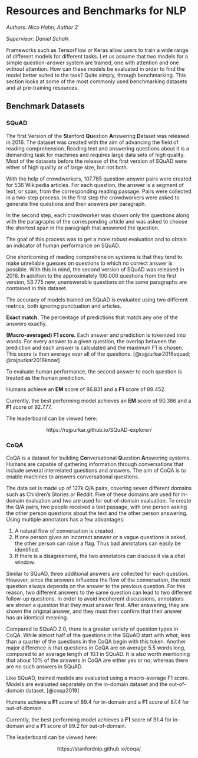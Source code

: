 # Resources and Benchmarks for NLP

*Authors: Nico Hahn, Author 2*

*Supervisor: Daniel Schalk*


Frameworks such as TensorFlow or Keras allow users to train a wide range of different models for different tasks. Let us assume that two models for a simple question-answer system are trained, one with attention and one without attention. How can these models be evaluated in order to find the model better suited to the task? Quite simply, through benchmarking. This section looks at some of the most commonly used benchmarking datasets and at pre-training resources.

## Benchmark Datasets
### SQuAD
The first Version of the **S**tanford **Qu**estion **A**nswering **D**ataset was released in 2016. The dataset was created with the aim of advancing the field of reading comprehension. Reading text and answering questions about it is a demanding task for machines and requires large data sets of high quality. Most of the datasets before the release of the first version of SQuAD were either of high quality or of large size, but not both.  
  
With the help of crowdworkers, 107.785 question-answer pairs were created for 536 Wikipedia articles. For each question, the answer is a segment of text, or span, from the corresponding reading passage. 
Pairs were collected in a two-step process. In the first step the crowdworkers were asked to generate five questions and their answers per paragraph.  
  
In the second step, each crowdworker was shown only the questions along with the paragraphs of the corresponding article and was asked to choose the shortest span in the paragraph that answered the question.  
  
The goal of this process was to get a more robust evaluation and to obtain an indicator of human performance on SQuAD.  
  
One shortcoming of reading comprehension systems is that they tend to make unreliable guesses on questions to which no correct answer is possible. With this in mind, the second version of SQuAD was released in 2018. In addition to the approximately 100.000 questions from the first version, 53.775 new, unanswerable questions on the same paragraphs are contained in this dataset.  
  
<!-- Below is an example of a paragraph along with some of the related questions. -->
<!-- <br> -->
<!-- <br> -->
<!-- <table> -->
<!-- <tbody> -->
<!-- <tr style="height: 23px;background-color:#161616;color:white"> -->
<!-- <td style="height: 23px;"> -->
<!-- Example paragraph -->
<!-- </td> -->
<!-- </tr> -->
<!-- <tr style="height: 83px;background-color:white;"> -->
<!-- <td style="height: 83px;"> -->
<!-- It is recognised that an epidemiological account of the plague is as important as an identification of symptoms, but researchers are hampered by <span style="color:#489132;font-weight:bold;">the lack of reliable statistics from this period</span>. Most work has been done on the spread of the plague in England, and even estimates of overall population at the start vary <span style="color:#e55381;font-weight:bold;">by over 100%</span> as no census was undertaken between the time of publication of the Domesday Book and the year 1377. Estimates of plague victims are usually extrapolated from figures from <span style="color:#3772ff;font-weight:bold;">the clergy</span>. -->
<!-- </td> -->
<!-- </tr> -->
<!-- <tr style="height: 23px;background-color:white;"> -->
<!-- <td style="height: 23px;">&nbsp;</td> -->
<!-- </tr> -->
<!-- <tr style="height: 23px;background-color:#161616;color:white;"> -->
<!-- <td style="height: 23px;"> -->
<!-- How much do estimations of the population during the plague vary? -->
<!-- </td> -->
<!-- </tr> -->
<!-- <tr> -->
<!-- <td style="height: 23px;"> -->
<!-- <span style="color:#e55381;font-weight:bold;"> -->
<!-- by over 100% -->
<!-- <br> -->
<!-- </span> -->
<!-- <span style="font-style:italic"> -->
<!-- by over 100% -->
<!-- <br> -->
<!-- over 100% -->
<!-- </span> -->
<!-- </td> -->
<!-- </tr> -->
<!-- <tr style="height: 23px;background-color:#161616;color:white;"> -->
<!-- <td style="height: 23px;"> -->
<!-- Why are researchers struggling to identify the history of the plague? -->
<!-- </td> -->
<!-- </tr> -->
<!-- <tr> -->
<!-- <td style="height: 23px;"> -->
<!-- <span style="color:#489132;font-weight:bold;"> -->
<!-- the lack of reliable statistics from this period -->
<!-- <br> -->
<!-- </span> -->
<!-- <span style="font-style:italic"> -->
<!-- the lack of reliable statistics -->
<!-- <br> -->
<!-- lack of reliable statistics -->
<!-- </span> -->
<!-- </td> -->
<!-- </tr> -->
<!-- <tr style="height: 23px;background-color:#161616;color:white;"> -->
<!-- <td style="height: 23px;"> -->
<!--  Where can population estimates be extrapolated from? -->
<!-- </td> -->
<!-- </tr> -->
<!-- <tr> -->
<!-- <td style="height: 23px;"> -->
<!-- <span style="color:#3772ff;font-weight:bold;"> -->
<!-- the clergy -->
<!-- <br> -->
<!-- </span> -->
<!-- <span style="font-style:italic;"> -->
<!-- figures from the clergy -->
<!-- <br> -->
<!-- figures from the clergy -->
<!-- </span> -->
<!-- </td> -->
<!-- </tr> -->
<!-- <tr style="height: 23px;background-color:#161616;color:white;"> -->
<!-- <td style="height: 23px;"> -->
<!-- In what year did the plague begin in England? -->
<!-- </td> -->
<!-- </tr> -->
<!-- <tr> -->
<!-- <td style="height: 23px;"> -->
<!-- &lt;No Answer&gt; -->
<!-- </td> -->
<!-- </tr> -->
<!-- <tr style="height: 23px;background-color:#161616;color:white;"> -->
<!-- <td style="height: 23px;"> -->
<!-- In what year was the Domesday Book written? -->
<!-- </td> -->
<!-- </tr> -->
<!-- <tr> -->
<!-- <td style="height: 23px;"> -->
<!-- &lt;No Answer&gt; -->
<!-- </td> -->
<!-- </tr> -->
<!-- </tbody> -->
<!-- </table> -->
The accuracy of models trained on SQuAD is evaluated using two different metrics, both ignoring punctuation and articles.  
  
**Exact match.** The percentage of predictions that match any one of the answers exactly.  
  
**(Macro-averaged) F1 score.** Each answer and prediction is tokenized into words. For every answer to a given question, the overlap between the prediction and each answer is calculated and the maximum F1 is chosen. This score is then average over all of the questions. [@rajpurkar2016squad; @rajpurkar2018know]  
  
To evaluate human performance, the second answer to each question is treated as the human prediction.  
  
Humans achieve an **EM** score of 86.831 and a **F1** score of 89.452.  
  
Currently, the best performing model achieves an **EM** score of 90.386 and a **F1** score of 92.777.  
  
The leaderboard can be viewed here:   
  
<center target="_blank">https://rajpurkar.github.io/SQuAD-explorer/ </center>

### CoQA
CoQA is a dataset for building **Co**nversational **Q**uestion **A**nswering systems. Humans are capable of gathering information through conversations that include several interrelated questions and answers. The aim of CoQA is to enable machines to answers conversational questions.  
  
The data set is made up of 127k Q/A pairs, covering seven different domains such as Children's Stories or Reddit. Five of these domains are used for in-domain evaluation and two are used for out-of-domain evaluation. To create the Q/A pairs, two people received a text passage, with one person asking the other person questions about the text and the other person answering. Using multiple annotators has a few advantages:

1. A natural flow of conversation is created.
2. If one person gives an incorrect answer or a vague questions is asked, the other person can raise a flag. Thus bad annotators can easily be identified.
3. If there is a disagreement, the two annotators can discuss it via a chat window.

Similar to SQuAD, three additional answers are collected for each question. However, since the answers influence the flow of the conversation, the next question always depends on the answer to the previous question. For this reason, two different answers to the same question can lead to two different follow-up questions. In order to avoid incoherent discussions, annotators are shown a question that they must answer first. After answering, they are shown the original answer, and they must then confirm that their answer has an identical meaning.  
  
<!-- Below is an example of a paragraph along with some of the related questions. -->
<!-- <br> -->
<!-- <br> -->
<!-- <table> -->
<!-- <tbody> -->
<!-- <tr style="height: 23px;background-color:#161616;color:white"> -->
<!-- <td style="height: 23px;"> -->
<!-- Example paragraph -->
<!-- </td> -->
<!-- </tr> -->
<!-- <tr style="height: 83px;background-color:white;"> -->
<!-- <td style="height: 83px;"> -->
<!-- Janet walked past <span style="color:#e55381;font-weight:bold;">the barn</span>, the big tree, and through the back yard to reach <span style="color:#489132;font-weight:bold;">the chicken pen</span>. Janet gathered the eggs from the chicken pen, <span style="color:#3772ff;font-weight:bold;">so</span> that <span style="color:#3772ff;font-weight:bold;">her father could make scrambled eggs</span> for breakfast. He would need at least 5 eggs for the meal, two for Janet and three for himself. Janet could only find four eggs in the chicken pen. She looked under every chicken, and in every nest, but could not find another egg. She placed the four eggs in her basket, and began to walk toward the house, when she heard a quacking sound. She went toward the sound and found a nest near the pond, with large brown eggs inside. "Quack" said a nearby duck, as Janet took an egg from the nest. Now she had enough for breakfast. -->
<!-- </td> -->
<!-- </tr> -->
<!-- <tr style="height: 23px;background-color:white;"> -->
<!-- <td style="height: 23px;">&nbsp;</td> -->
<!-- </tr> -->
<!-- <tr style="height: 23px;background-color:#161616;color:white;"> -->
<!-- <td style="height: 23px;"> -->
<!-- What did Janet walk past first? -->
<!-- </td> -->
<!-- </tr> -->
<!-- <tr> -->
<!-- <td style="height: 23px;"> -->
<!-- <span style="color:#e55381;font-weight:bold;"> -->
<!-- the barn -->
<!-- <br> -->
<!-- </span> -->
<!-- <span style="font-style:italic"> -->
<!-- The barn -->
<!-- <br> -->
<!-- the barn, the big tree, and through the back yard -->
<!-- <br> -->
<!-- The barn -->
<!-- </span> -->
<!-- </td> -->
<!-- </tr> -->
<!-- <tr style="height: 23px;background-color:#161616;color:white;"> -->
<!-- <td style="height: 23px;"> -->
<!-- What was Janet going to? -->
<!-- </td> -->
<!-- </tr> -->
<!-- <tr> -->
<!-- <td style="height: 23px;"> -->
<!-- <span style="color:#489132;font-weight:bold;"> -->
<!-- the chicken pen -->
<!-- <br> -->
<!-- </span> -->
<!-- <span style="font-style:italic"> -->
<!-- Gathered the eggs -->
<!-- <br> -->
<!-- the back yard -->
<!-- <br> -->
<!-- Chicken pen -->
<!-- </span> -->
<!-- </td> -->
<!-- </tr> -->
<!-- <tr style="height: 23px;background-color:#161616;color:white;"> -->
<!-- <td style="height: 23px;"> -->
<!-- Why did she gather eggs? -->
<!-- </td> -->
<!-- </tr> -->
<!-- <tr> -->
<!-- <td style="height: 23px;"> -->
<!-- <span style="color:#3772ff;font-weight:bold;"> -->
<!-- so her father could make scrambled eggs -->
<!-- <br> -->
<!-- </span> -->
<!-- <span style="font-style:italic;"> -->
<!-- So that her father could make scrambled eggs -->
<!-- <br> -->
<!-- so that her father could make scrambled eggs -->
<!-- <br> -->
<!-- So that her father could make scrambled eggs -->
<!-- </span> -->
<!-- </td> -->
<!-- </tr> -->
<!-- </tbody> -->
<!-- </table> -->
Compared to SQuAD 2.0, there is a greater variety of question types in CoQA. While almost half of the questions in the SQuAD start with *what*, less than a quarter of the questions in the CoQA begin with this token. Another major difference is that questions in CoQA are on average 5.5 words long, compared to an average length of 10.1 in SQuAD. It is also worth mentioning that about 10% of the answers in CoQA are either yes or no, whereas there are no such answers in SQuAD.   
  
Like SQuAD, trained models are evaluated using a macro-average F1 score. Models are evaluated separately on the in-domain dataset and the out-of-domain dataset. [@coqa2019]  
  
Humans achieve a **F1** score of 89.4 for in-domain and a **F1** score of 87.4 for out-of-domain.  
  
Currently, the best performing model achieves a **F1** score of 91.4 for in-domain and a **F1** score of 89.2 for out-of-domain.  
  
The leaderboard can be viewed here:   
  
<center target="_blank">https://stanfordnlp.github.io/coqa/ </center>


<!-- Benchmarks:
  - GLUE
  - SuperGLUE
  - CoQA In-domain Out-of-domain
  - RACE RACE RACE-M RACE-H
  - SNLI %acc
  - VOiCES
Pre-Training Recources:
  - BERT
  - ELMo
  - StanfordNLP
  - ELECTRA (Google AI) -->